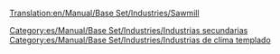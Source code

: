 [[Translation:en/Manual/Base Set/Industries/Sawmill]]

{{es/Manual/Base Set/Industries/Industrias| nombre=Aserradero
| imagen=en/Manual/Base Set/Industries/Sawmill.png
| climas=[[es/Manual/Clima|Templado]], [[es/Manual/Clima|subtropical]]
| acepta=[[es/Manual/Base Set/Cargos/Madera|Madera]] (clima templado),<br/>Nada (clima subtropical)
| produce=[[es/Manual/Base Set/Cargos/Mercancías|Mercancías]] (clima templado),<br/>[[es/Manual/Base Set/Cargos/Madera|Madera]] (clima subtropical)
| notas=En inglés tiene dos nombres '[[en/Manual/Base Set/Industries/Sawmill]]' en el clima templado y '[[en/Manual/Base Set/Industries/Lumber Mill]]'en el clima subtropical.<br/>
''Subtropical:'' No se genera ni se construye automáticamente, sino que debe de ser fundada (cosntruida) por el jugador. Debe situarse en zonas con [[es/Árboles de tipo 4|árboles de tipo 4]] (Selva), donde talará los árboles situados dentro de un área determinada. Una vez que todos los árboles en esta área sean talados, la producción se reducirá a 0. Como resultado, normalmente es necesaria la plantación de árboles para mantener esta industria.
}}
[[Category:es/Manual/Base Set/Industries/Industrias secundarias]]
[[Category:es/Manual/Base Set/Industries/Industrias de clima templado]]